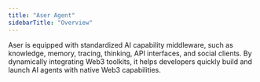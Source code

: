 ```yaml
---
title: "Aser Agent"
sidebarTitle: "Overview"
---
```


Aser is equipped with standardized AI capability middleware, such as knowledge, memory, tracing, thinking, API interfaces, and social clients. By dynamically integrating Web3 toolkits, it helps developers quickly build and launch AI agents with native Web3 capabilities.